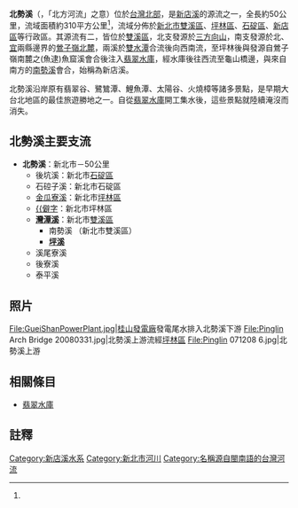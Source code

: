 {{Otheruses|subject=位於台灣新北的中央管河川|other=其他名為「北勢溪」的河流|北勢溪}}
{{Infobox river
| river_name = 北勢溪
| image_name = Beishi River 北勢溪 - panoramio (1).jpg
| image_size = 300px
| caption    = 
| origin     = 三方向山、鶯子嶺
| mouth      = [[八里_(新北市)|八里]]
| progression = [[新店溪|新店溪]]
| country = {{ROC-TW}}
| location  = [[新北市|新北市]][[新店區|新店區]]、[[石碇區|石碇區]]、[[坪林區|坪林區]]、[[雙溪區|雙溪區]]
| length    = {{convert|50|km|0}}
| elevation = {{convert|700|m|0}}
| mouth_elevation = {{convert|62|m|0}}
| discharge = 
| watershed = {{convert|310|km2|0}}
}}
{{CJK-New-Char|29EF8|ver=B}}
'''北勢溪'''（{{lang-nan-tw|}}，「北方河流」之意）位於[[台灣北部|台灣北部]]，是[[新店溪|新店溪]]的源流之一，全長約50公里，流域面積約310平方公里<ref name="101年新北市流域水質變化趨勢資料分析"/>，流域分佈於[[新北市|新北市]][[雙溪區|雙溪區]]、[[坪林區|坪林區]]、[[石碇區|石碇區]]、[[新店區|新店區]]等行政區。其源流有二，皆位於[[雙溪區|雙溪區]]，北支發源於[[三方向山|三方向山]]，南支發源於北、[[宜蘭縣|宜]]兩縣邊界的[[鶯子嶺北麓|鶯子嶺北麓]]，兩溪於[[雙水潭|雙水潭]]合流後向西南流，至坪林後與發源自鶯子嶺南麓之(魚逮)魚窟溪會合後注入[[翡翠水庫|翡翠水庫]]，經水庫後往西流至龜山橋邊，與來自南方的[[南勢溪|南勢溪]]會合，始稱為新店溪。

北勢溪沿岸原有翡翠谷、鷺鷥潭、鯉魚潭、太陽谷、火燒樟等諸多景點，是早期大台北地區的最佳旅遊勝地之一。自從[[翡翠水庫|翡翠水庫]]開工集水後，這些景點就陸續淹沒而消失。

==北勢溪主要支流==
*'''北勢溪'''：新北市－50公里
**後坑溪：新北市[[石碇區|石碇區]]
**石硿子溪：新北市石碇區
**[[金瓜寮溪|金瓜寮溪]]：新北市[[坪林區|坪林區]]
**[[𩻸魚堀溪|{{僻字]]：新北市坪林區
**'''[[灣潭溪|灣潭溪]]'''：新北市[[雙溪區|雙溪區]]
***南勢溪 （新北市雙溪區）
***'''[[坪溪|坪溪]]'''
**溪尾寮溪
**後寮溪
**泰平溪

==照片==
<gallery>
File:GueiShanPowerPlant.jpg|[[桂山發電廠|桂山發電廠]]發電尾水排入北勢溪下游
File:Pinglin Arch Bridge 20080331.jpg|北勢溪上游流經[[坪林區|坪林區]]
File:Pinglin 071208 6.jpg|北勢溪上游
</gallery>

==相關條目==
*[[翡翠水庫|翡翠水庫]]

== 註釋 ==
{{Reflist| refs=
<ref name="101年新北市流域水質變化趨勢資料分析">{{cite web|language=zh-tw|url=http://envir.epd.ntpc.gov.tw/Web-file/account/101年新北市流域水質變化趨勢資料分析-定稿.pdf|title=101年新北市流域水質變化趨勢資料分析|author=|publisher=新北市政府環境保護局會計室|date=2013年9月|accessdate=2015-08-11|archive-date=2016-03-07|archive-url=https://web.archive.org/web/20160307015556/http://envir.epd.ntpc.gov.tw/Web-file/account/101%E5%B9%B4%E6%96%B0%E5%8C%97%E5%B8%82%E6%B5%81%E5%9F%9F%E6%B0%B4%E8%B3%AA%E8%AE%8A%E5%8C%96%E8%B6%A8%E5%8B%A2%E8%B3%87%E6%96%99%E5%88%86%E6%9E%90-%E5%AE%9A%E7%A8%BF.pdf|dead-url=no}}</ref>
}}

{{台灣河流}}
{{淡水河}}

[[Category:新店溪水系|Category:新店溪水系]]
[[Category:新北市河川|Category:新北市河川]]
[[Category:名稱源自閩南語的台灣河流|Category:名稱源自閩南語的台灣河流]]